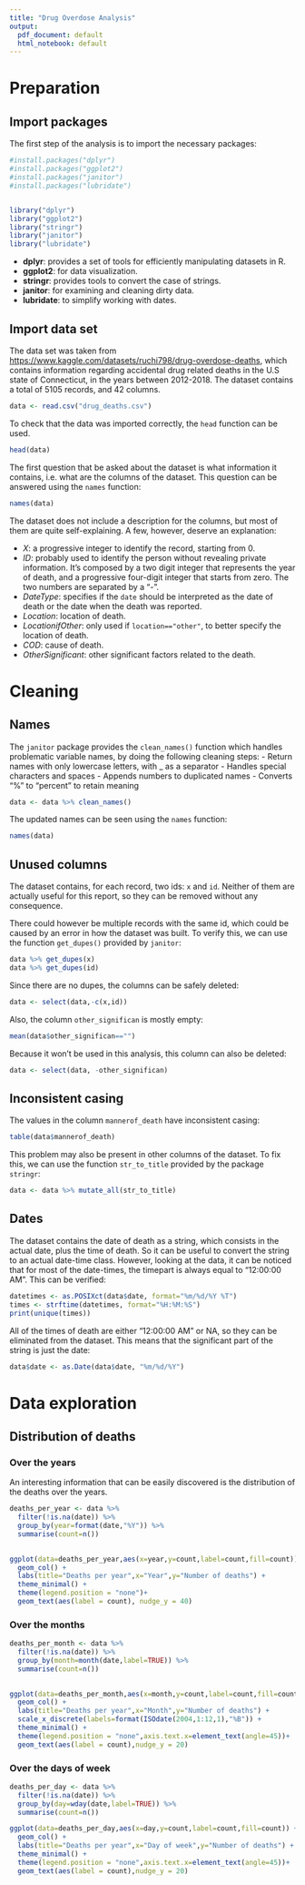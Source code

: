 ```yaml
---
title: "Drug Overdose Analysis"
output:
  pdf_document: default
  html_notebook: default
---
```




# Preparation


## Import packages

The first step of the analysis is to import the necessary packages:

```r
#install.packages("dplyr")
#install.packages("ggplot2")
#install.packages("janitor")
#install.packages("lubridate")


library("dplyr")
library("ggplot2")
library("stringr")
library("janitor")
library("lubridate")
```

- **dplyr**: provides a set of tools for efficiently manipulating datasets in R.
- **ggplot2**: for data visualization.
- **stringr**: provides tools to convert the case of strings.
- **janitor**: for examining and cleaning dirty data.
- **lubridate**: to simplify working with dates.


## Import data set

The data set was taken from <https://www.kaggle.com/datasets/ruchi798/drug-overdose-deaths>,
which contains information regarding accidental drug related deaths in the U.S
state of Connecticut, in the years between 2012-2018.
The dataset contains a total of 5105 records, and 42 columns.

```r
data <- read.csv("drug_deaths.csv")
```

To check that the data was imported correctly, the `head` function can be used.

```r
head(data)
```
The first question that be asked about the dataset is what information it contains,
i.e. what are the columns of the dataset.
This question can be answered using the `names` function:

```r
names(data)
```

The dataset does not include a description for the columns, but most of them are
quite self-explaining. A few, however, deserve an explanation:

- *X*: a progressive integer to identify the record, starting from 0.
- *ID*: probably used to identify the person without revealing private information.
        It's composed by a two digit integer that represents the year of death,
        and a progressive four-digit integer that starts from zero.
        The two numbers are separated by a "-".
- *DateType*: specifies if the `date` should be interpreted as the date of death
               or the date when the death was reported.
- *Location*: location of death.
- *LocationifOther*: only used if `location=="other"`, to better specify the
                      location of death.
- *COD*: cause of death.
- *OtherSignificant*: other significant factors related to the death.



# Cleaning


## Names

The `janitor` package provides the `clean_names()` function which handles
problematic variable names, by doing the following cleaning steps:
- Return names with only lowercase letters, with _ as a separator
- Handles special characters and spaces
- Appends numbers to duplicated names
- Converts “%” to “percent” to retain meaning

```r
data <- data %>% clean_names()
```

The updated names can be seen using the `names` function:
```r
names(data)
```


## Unused columns

The dataset contains, for each record, two ids: `x` and `id`.
Neither of them are actually useful for this report, so they can be
removed without any consequence.

There could however be multiple records with the same id, which could
be caused by an error in how the dataset was built.
To verify this, we can use the function `get_dupes()` provided by `janitor`:

```r
data %>% get_dupes(x)
data %>% get_dupes(id)
```

Since there are no dupes, the columns can be safely deleted:

```r
data <- select(data,-c(x,id))
```

Also, the column `other_significan` is mostly empty:

```r
mean(data$other_significan=="")
```

Because it won't be used in this analysis, this column can also be deleted:

```r
data <- select(data, -other_significan)
```


## Inconsistent casing

The values in the column `mannerof_death` have inconsistent casing:

```r
table(data$mannerof_death)
```

This problem may also be present in other columns of the dataset.
To fix this, we can use the function `str_to_title` provided by the package `stringr`:

```r
data <- data %>% mutate_all(str_to_title)
```


## Dates

The dataset contains the date of death as a string, which consists in the 
actual date, plus the time of death. So it can be useful to convert the 
string to an actual date-time class.
However, looking at the data, it can be noticed that for most of the date-times,
the timepart is always equal to "12:00:00 AM". This can be verified:

```r
datetimes <- as.POSIXct(data$date, format="%m/%d/%Y %T")
times <- strftime(datetimes, format="%H:%M:%S")
print(unique(times))
```

All of the times of death are either "12:00:00 AM" or NA, so they can be eliminated
from the dataset.
This means that the significant part of the string is just the date:

```r
data$date <- as.Date(data$date, "%m/%d/%Y")
```



# Data exploration


## Distribution of deaths


### Over the years

An interesting information that can be easily discovered is the distribution
of the deaths over the years.

```r
deaths_per_year <- data %>%
  filter(!is.na(date)) %>%
  group_by(year=format(date,"%Y")) %>%
  summarise(count=n()) 
  

ggplot(data=deaths_per_year,aes(x=year,y=count,label=count,fill=count)) +
  geom_col() +
  labs(title="Deaths per year",x="Year",y="Number of deaths") +
  theme_minimal() +
  theme(legend.position = "none")+
  geom_text(aes(label = count), nudge_y = 40) 
```


### Over the months

```r
deaths_per_month <- data %>%
  filter(!is.na(date)) %>%
  group_by(month=month(date,label=TRUE)) %>%
  summarise(count=n()) 
  

ggplot(data=deaths_per_month,aes(x=month,y=count,label=count,fill=count)) +
  geom_col() +
  labs(title="Deaths per year",x="Month",y="Number of deaths") +
  scale_x_discrete(labels=format(ISOdate(2004,1:12,1),"%B")) +
  theme_minimal() +
  theme(legend.position = "none",axis.text.x=element_text(angle=45))+
  geom_text(aes(label = count),nudge_y = 20)
```


### Over the days of week

```r
deaths_per_day <- data %>%
  filter(!is.na(date)) %>%
  group_by(day=wday(date,label=TRUE)) %>%
  summarise(count=n()) 

ggplot(data=deaths_per_day,aes(x=day,y=count,label=count,fill=count)) +
  geom_col() +
  labs(title="Deaths per year",x="Day of week",y="Number of deaths") +
  theme_minimal() +
  theme(legend.position = "none",axis.text.x=element_text(angle=45))+
  geom_text(aes(label = count),nudge_y = 20)
```